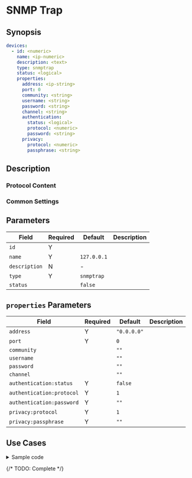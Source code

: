 # SNMP Trap

## Synopsis

```yaml
devices:
  - id: <numeric>
    name: <ip-numeric>
    description: <text>
    type: snmptrap
    status: <logical>
    properties:
      address: <ip-string>
      port: 0
      community: <string>
      username: <string>
      password: <string>
      channel: <string>
      authentication:
        status: <logical>
        protocol: <numeric>
        password: <string>
      privacy:
        protocol: <numeric>
        passphrase: <string>
```

## Description

### Protocol Content

### Common Settings

<dl>
</dl>

## Parameters

|Field|Required|Default|Description|
|---|---|---|---|
|`id`|Y|||
|`name`|Y|`127.0.0.1`||
|`description`|N|-||
|`type`|Y|`snmptrap`||
|`status`||`false`||

## `properties` Parameters

|Field|Required|Default|Description|
|---|---|---|---|
|`address`|Y|`"0.0.0.0"`||
|`port`|Y|`0`||
|`community`||`""`||
|`username`||`""`||
|`password`||`""`||
|`channel`||`""`||
|`authentication:status`|Y|`false`||
|`authentication:protocol`|Y|`1`||
|`authentication:password`|Y|`""`||
|`privacy:protocol`|Y|`1`||
|`privacy:passphrase`|Y|`""`||

## Use Cases

<details>
<summary>Sample code</summary>
```yaml
```
</details>

{/* TODO: Complete */}